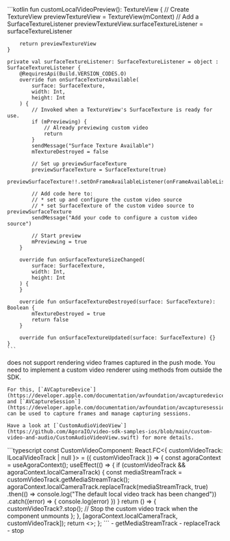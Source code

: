 <PlatformWrapper platform="android">
    ```kotlin
    fun customLocalVideoPreview(): TextureView {
        // Create TextureView
        previewTextureView = TextureView(mContext)
        // Add a SurfaceTextureListener
        previewTextureView.surfaceTextureListener = surfaceTextureListener

        return previewTextureView
    }

    private val surfaceTextureListener: SurfaceTextureListener = object : SurfaceTextureListener {
        @RequiresApi(Build.VERSION_CODES.O)
        override fun onSurfaceTextureAvailable(
            surface: SurfaceTexture,
            width: Int,
            height: Int
        ) {
            // Invoked when a TextureView's SurfaceTexture is ready for use.
            if (mPreviewing) {
                // Already previewing custom video
                return
            }
            sendMessage("Surface Texture Available")
            mTextureDestroyed = false

            // Set up previewSurfaceTexture
            previewSurfaceTexture = SurfaceTexture(true)
            previewSurfaceTexture!!.setOnFrameAvailableListener(onFrameAvailableListener)

            // Add code here to:
            // * set up and configure the custom video source
            // * set SurfaceTexture of the custom video source to previewSurfaceTexture
            sendMessage("Add your code to configure a custom video source")

            // Start preview
            mPreviewing = true
        }

        override fun onSurfaceTextureSizeChanged(
            surface: SurfaceTexture,
            width: Int,
            height: Int
        ) {
        }

        override fun onSurfaceTextureDestroyed(surface: SurfaceTexture): Boolean {
            mTextureDestroyed = true
            return false
        }

        override fun onSurfaceTextureUpdated(surface: SurfaceTexture) {}
    }
    ```
</PlatformWrapper>
<PlatformWrapper platform="ios, macos">
    <Vg k="VSDK" /> does not support rendering video frames captured in the push mode. You need to implement a custom video renderer using methods from outside the SDK.

    For this, [`AVCaptureDevice`](https://developer.apple.com/documentation/avfoundation/avcapturedevice) and [`AVCaptureSession`](https://developer.apple.com/documentation/avfoundation/avcapturesession) can be used to capture frames and manage capturing sessions.

    Have a look at [`CustomAudioVideoView`](https://github.com/AgoraIO/video-sdk-samples-ios/blob/main/custom-video-and-audio/CustomAudioVideoView.swift) for more details.
</PlatformWrapper>
<PlatformWrapper platform="react-js">
    ```typescript
    const CustomVideoComponent: React.FC<{ customVideoTrack: ILocalVideoTrack | null }> = ({ customVideoTrack }) => {
        const agoraContext = useAgoraContext();
        useEffect(() => {
            if (customVideoTrack && agoraContext.localCameraTrack) {
                const mediaStreamTrack = customVideoTrack.getMediaStreamTrack();
                agoraContext.localCameraTrack.replaceTrack(mediaStreamTrack, true)
                .then(() => console.log("The default local video track has been changed"))
                .catch((error) => { console.log(error) })
            }
            return () => {
                customVideoTrack?.stop(); // Stop the custom video track when the component unmounts
            };
        }, [agoraContext.localCameraTrack, customVideoTrack]);
        return <></>;
    };
    ```
    - <Link to="{{Global.API_REF_WEB_ROOT}}/interfaces/ilocalvideotrack.html#getmediastreamtrack">getMediaStreamTrack</Link>
    - <Link to="{{Global.API_REF_WEB_ROOT}}/interfaces/ilocalvideotrack.html#replacetrack">replaceTrack</Link>
    - <Link to="{{Global.API_REF_WEB_ROOT}}/interfaces/ilocalvideotrack.html#stop">stop</Link>

</PlatformWrapper>